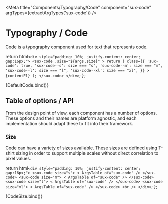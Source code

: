 
<Meta title="Components/Typography/Code" component="sux-code" argTypes={extractArgTypes('sux-code')} />

# Typography / Code

Code is a typography component used for text that represents code.

  return html`
    <div style="padding: 10%; justify-content: center; gap:16px;">
      <sux-code .size="${args.size}" >
        return (
            class={{
              'sux-code': true,
              'sux-code--s': size === "s",
              'sux-code--m': size === "m",
              'sux-code--l': size === "l",
              'sux-code--xl': size === "xl",
            }}
          >
            {contentEl}
        );
      </sux-code>
    </div>
  `;
};

<Canvas>
  <Story name="Playground">{DefaultCode.bind()}</Story>
</Canvas>

## Table of options / API

From the design point of view, each component has a number of options. These options and their names are platform agnostic, and each implementation should adapt these to fit into their framework.

<ArgsTable of="sux-code" />

### Size

Code can have a variety of sizes available. These sizes are defined using T-shirt sizing in order to support multiple scales without direct correlation to pixel values.

  return html`
    <div style="padding: 10%; justify-content: center; gap:16px;">
      <sux-code size="s"> < ArgsTable of="sux-code" /> </sux-code>
      <sux-code size="m"> < ArgsTable of="sux-code" /> </sux-code>
      <sux-code size="l"> < ArgsTable of="sux-code" /> </sux-code>
      <sux-code size="xl"> < ArgsTable of="sux-code" /> </sux-code>
      <br />
    </div>
  `;
};

<Canvas>
  <Story name="Size">{CodeSize.bind()}</Story>
</Canvas>

